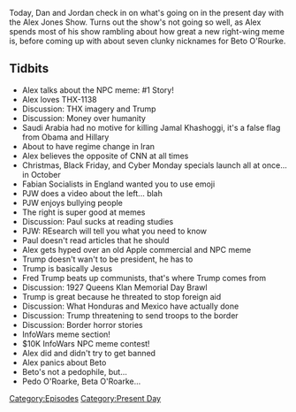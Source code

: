 {{DEFAULTSORT:
    #_EPISODE_0218:October 17, 2018
}}{{Episode
    | title           = October 17, 2018
    | caption         = Listen to this episode on [https://knowledgefight.libsyn.com/knowledge-fight-october-17-2018 Libsyn] [https://open.spotify.com/episode/4orJTtpUYUasqM3fQLJP9W Spotify], Read the [[Transcript/218: October 17, 2018|Unofficial Transcript]]
    | episodeNumber   = 218
    | length          = 01:27:08
    | airDate         = October 19, 2018
    | coverageDate    = October 17, 2018
    | episodeType     = [[:Category:Present Day|Present Day]]
    | appearance      = [[Jamal Khashoggi]], [[Paul Joseph Watson]], [[Fred Trump]], [[Beto O'Rourke]]
    | oocDrop         = Gold Digger
    | previousEpisode = [[217: Space Liars and Dragon Moths]]
    | nextEpisode     = [[219: March 13, 2009]]
}}

{{Stub}}

Today, Dan and Jordan check in on what's going on in the present day with the Alex Jones Show. Turns out the show's not going so well, as Alex spends most of his show rambling about how great a new right-wing meme is, before coming up with about seven clunky nicknames for Beto O'Rourke.

==Tidbits==

*Alex talks about the NPC meme: #1 Story!
*Alex loves THX-1138
*Discussion: THX imagery and Trump
*Discussion: Money over humanity
*Saudi Arabia had no motive for killing Jamal Khashoggi, it's a false flag from Obama and Hillary
*About to have regime change in Iran
*Alex believes the opposite of CNN at all times
*Christmas, Black Friday, and Cyber Monday specials launch all at once... in October
*Fabian Socialists in England wanted you to use emoji
*PJW does a video about the left... blah
*PJW enjoys bullying people
*The right is super good at memes
*Discussion: Paul sucks at reading studies
*PJW: REsearch will tell you what you need to know
*Paul doesn't read articles that he should
*Alex gets hyped over an old Apple commercial and NPC meme
*Trump doesn't wan't to be president, he has to
*Trump is basically Jesus
*Fred Trump beats up communists, that's where Trump comes from
*Discussion: 1927 Queens Klan Memorial Day Brawl
*Trump is great because he threated to stop foreign aid
*Discussion: What Honduras and Mexico have actually done
*Discussion: Trump threatening to send troops to the border
*Discussion: Border horror stories
*InfoWars meme section!
*$10K InfoWars NPC meme contest!
*Alex did and didn't try to get banned
*Alex panics about Beto
*Beto's not a pedophile, but...
*Pedo O'Roarke, Beta O'Roarke...

[[Category:Episodes]]
[[Category:Present Day]]
